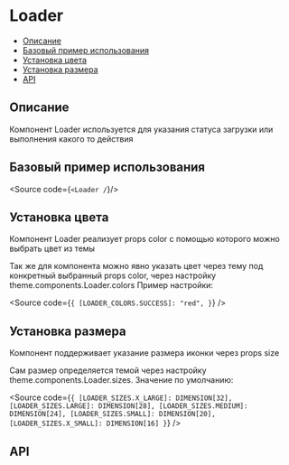  
 
<Meta of={ComponentMeta} />
 
# Loader

- [Описание](#описание)
- [Базовый пример использования](#базовый-пример-использования)
- [Установка цвета](#установка-цвета)
- [Установка размера](#установка-размера)
- [API](#api) 

## Описание
 
Компонент Loader используется для указания статуса загрузки или выполнения какого то действия

## Базовый пример использования

<Source code={`
    <Loader /
`}/>

## Установка цвета

Компонент Loader реализует props color с помощью которого можно выбрать цвет из темы
 
<Canvas of={Colors} />
<Controls of={Colors} />

Так же для компонента можно явно указать цвет через тему под конкретный выбранный props color, через настройку theme.components.Loader.colors
Пример настройки:

<Source code={`
{
    [LOADER_COLORS.SUCCESS]: "red",
}
`} />

## Установка размера

Компонент поддерживает указание размера иконки через props size

<Canvas of={Sizes} />
<Controls of={Sizes} />

Сам размер определяется темой через настройку theme.components.Loader.sizes.
Значение по умолчанию:

<Source code={`
{
    [LOADER_SIZES.X_LARGE]: DIMENSION[32],
    [LOADER_SIZES.LARGE]: DIMENSION[28],
    [LOADER_SIZES.MEDIUM]: DIMENSION[24],
    [LOADER_SIZES.SMALL]: DIMENSION[20],
    [LOADER_SIZES.X_SMALL]: DIMENSION[16]
}
`} />

## API

<ArgTypes of={ComponentMeta} />